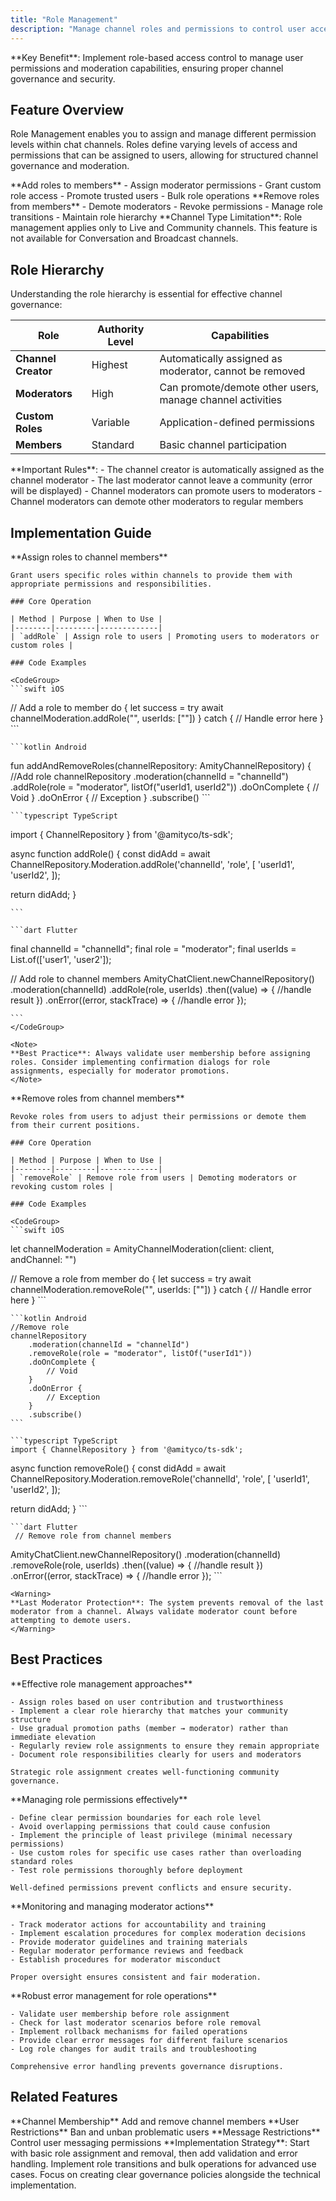 ```yaml
---
title: "Role Management"
description: "Manage channel roles and permissions to control user access levels and moderation capabilities within chat channels."
---
```


<Info>
**Key Benefit**: Implement role-based access control to manage user permissions and moderation capabilities, ensuring proper channel governance and security.
</Info>

## Feature Overview

Role Management enables you to assign and manage different permission levels within chat channels. Roles define varying levels of access and permissions that can be assigned to users, allowing for structured channel governance and moderation.

<CardGroup cols={2}>
  <Card title="Role Assignment" icon="user-plus">
    **Add roles to members**
    - Assign moderator permissions
    - Grant custom role access
    - Promote trusted users
    - Bulk role operations
  </Card>
  <Card title="Role Removal" icon="user-minus">
    **Remove roles from members**
    - Demote moderators
    - Revoke permissions
    - Manage role transitions
    - Maintain role hierarchy
  </Card>
</CardGroup>

<Warning>
**Channel Type Limitation**: Role management applies only to Live and Community channels. This feature is not available for Conversation and Broadcast channels.
</Warning>

## Role Hierarchy

Understanding the role hierarchy is essential for effective channel governance:

| Role | Authority Level | Capabilities |
|------|----------------|--------------|
| **Channel Creator** | Highest | Automatically assigned as moderator, cannot be removed |
| **Moderators** | High | Can promote/demote other users, manage channel activities |
| **Custom Roles** | Variable | Application-defined permissions |
| **Members** | Standard | Basic channel participation |

<Note>
**Important Rules**:
- The channel creator is automatically assigned as the channel moderator
- The last moderator cannot leave a community (error will be displayed)
- Channel moderators can promote users to moderators
- Channel moderators can demote other moderators to regular members
</Note>

## Implementation Guide

<Tabs>
  <Tab title="Add Roles">
    **Assign roles to channel members**
    
    Grant users specific roles within channels to provide them with appropriate permissions and responsibilities.

    ### Core Operation

    | Method | Purpose | When to Use |
    |--------|---------|-------------|
    | `addRole` | Assign role to users | Promoting users to moderators or custom roles |

    ### Code Examples

    <CodeGroup>
    ```swift iOS
// Add a role to member
do {
    let success = try await channelModeration.addRole("<role>", userIds: ["<user-id>"])
} catch {
    // Handle error here
}
    ```

    ```kotlin Android
   fun addAndRemoveRoles(channelRepository: AmityChannelRepository) {
    //Add role
    channelRepository
        .moderation(channelId = "channelId")
        .addRole(role = "moderator", listOf("userId1, userId2"))
        .doOnComplete {
            // Void
        }
        .doOnError {
            // Exception
        }
        .subscribe()
    ```

    ```typescript TypeScript
   import { ChannelRepository } from '@amityco/ts-sdk';

async function addRole() {
  const didAdd = await ChannelRepository.Moderation.addRole('channelId', 'role', [
    'userId1',
    'userId2',
  ]);

  return didAdd;
}

    ```

    ```dart Flutter
  final channelId = "channelId";
  final role = "moderator";
  final userIds = List.of(['user1', 'user2']);

  // Add role to channel members
  AmityChatClient.newChannelRepository()
    .moderation(channelId)
    .addRole(role, userIds)
    .then((value) => {
          //handle result
        })
    .onError((error, stackTrace) => {
          //handle error
        });

    ```
    </CodeGroup>

    <Note>
    **Best Practice**: Always validate user membership before assigning roles. Consider implementing confirmation dialogs for role assignments, especially for moderator promotions.
    </Note>
  </Tab>

  <Tab title="Remove Roles">
    **Remove roles from channel members**
    
    Revoke roles from users to adjust their permissions or demote them from their current positions.

    ### Core Operation

    | Method | Purpose | When to Use |
    |--------|---------|-------------|
    | `removeRole` | Remove role from users | Demoting moderators or revoking custom roles |

    ### Code Examples

    <CodeGroup>
    ```swift iOS
let channelModeration = AmityChannelModeration(client: client, andChannel: "<channel-id>")

// Remove a role from member
do {
    let success = try await channelModeration.removeRole("<role>", userIds: ["<user-id>"])
} catch {
    // Handle error here
}
    ```

    ```kotlin Android
    //Remove role
    channelRepository
        .moderation(channelId = "channelId")
        .removeRole(role = "moderator", listOf("userId1"))
        .doOnComplete {
            // Void
        }
        .doOnError {
            // Exception
        }
        .subscribe()
    ```

    ```typescript TypeScript
    import { ChannelRepository } from '@amityco/ts-sdk';

async function removeRole() {
  const didAdd = await ChannelRepository.Moderation.removeRole('channelId', 'role', [
    'userId1',
    'userId2',
  ]);

  return didAdd;
}
    ```

    ```dart Flutter
     // Remove role from channel members
  AmityChatClient.newChannelRepository()
    .moderation(channelId)
    .removeRole(role, userIds)
    .then((value) => {
          //handle result
        })
    .onError((error, stackTrace) => {
          //handle error
        });
    ```
    </CodeGroup>

    <Warning>
    **Last Moderator Protection**: The system prevents removal of the last moderator from a channel. Always validate moderator count before attempting to demote users.
    </Warning>
  </Tab>
</Tabs>

## Best Practices

<AccordionGroup>
  <Accordion title="Role Assignment Strategy" icon="strategy">
    **Effective role management approaches**
    
    - Assign roles based on user contribution and trustworthiness
    - Implement a clear role hierarchy that matches your community structure
    - Use gradual promotion paths (member → moderator) rather than immediate elevation
    - Regularly review role assignments to ensure they remain appropriate
    - Document role responsibilities clearly for users and moderators
    
    Strategic role assignment creates well-functioning community governance.
  </Accordion>

  <Accordion title="Permission Management" icon="key">
    **Managing role permissions effectively**
    
    - Define clear permission boundaries for each role level
    - Avoid overlapping permissions that could cause confusion
    - Implement the principle of least privilege (minimal necessary permissions)
    - Use custom roles for specific use cases rather than overloading standard roles
    - Test role permissions thoroughly before deployment
    
    Well-defined permissions prevent conflicts and ensure security.
  </Accordion>

  <Accordion title="Moderation Oversight" icon="eye">
    **Monitoring and managing moderator actions**
    
    - Track moderator actions for accountability and training
    - Implement escalation procedures for complex moderation decisions
    - Provide moderator guidelines and training materials
    - Regular moderator performance reviews and feedback
    - Establish procedures for moderator misconduct
    
    Proper oversight ensures consistent and fair moderation.
  </Accordion>

  <Accordion title="Error Handling" icon="triangle-exclamation">
    **Robust error management for role operations**
    
    - Validate user membership before role assignment
    - Check for last moderator scenarios before role removal
    - Implement rollback mechanisms for failed operations
    - Provide clear error messages for different failure scenarios
    - Log role changes for audit trails and troubleshooting
    
    Comprehensive error handling prevents governance disruptions.
  </Accordion>
</AccordionGroup>

## Related Features

<CardGroup cols={3}>
  <Card title="Member Management" href="member-management" icon="users">
    **Channel Membership**
    Add and remove channel members
  </Card>
  <Card title="Ban Management" href="ban-management" icon="user-slash">
    **User Restrictions**
    Ban and unban problematic users
  </Card>
  <Card title="Mute Management" href="mute-management" icon="microphone-slash">
    **Message Restrictions**
    Control user messaging permissions
  </Card>
</CardGroup>

<Tip>
**Implementation Strategy**: Start with basic role assignment and removal, then add validation and error handling. Implement role transitions and bulk operations for advanced use cases. Focus on creating clear governance policies alongside the technical implementation.
</Tip>
